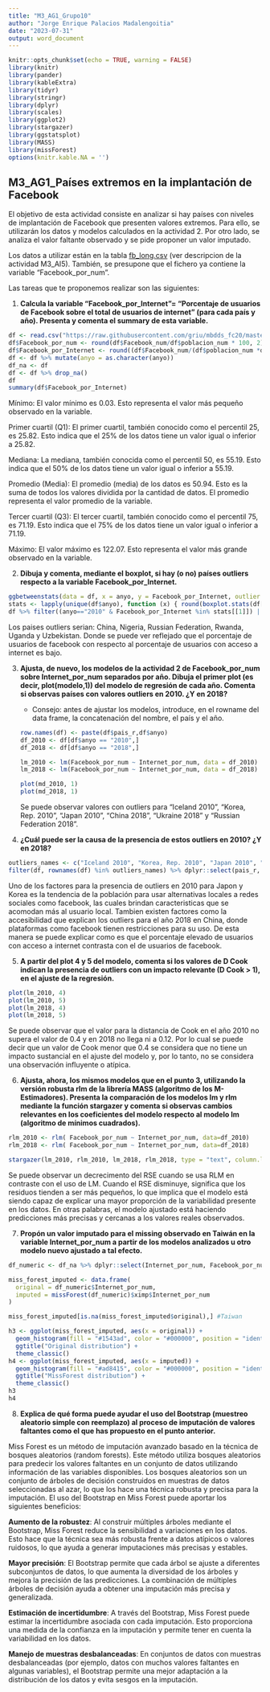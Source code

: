 ---
title: "M3_AG1_Grupo10"
author: "Jorge Enrique Palacios Madalengoitia"
date: "2023-07-31"
output: word_document
---

```{r setup, include=FALSE}
knitr::opts_chunk$set(echo = TRUE, warning = FALSE)
library(knitr)
library(pander)
library(kableExtra)
library(tidyr)
library(stringr)
library(dplyr)
library(scales)
library(ggplot2)
library(stargazer)
library(ggstatsplot)
library(MASS)
library(missForest)
options(knitr.kable.NA = '')
```

## **M3_AG1_Países extremos en la implantación de Facebook**

El objetivo de esta actividad consiste en analizar si hay países con niveles de implantación de Facebook que presenten valores extremos. Para ello, se utilizarán los datos y modelos calculados en la actividad 2. Por otro lado, se analiza el valor faltante observado y se pide proponer un valor imputado.

Los datos a utilizar están en la tabla [fb_long.csv](https://raw.githubusercontent.com/griu/mbdds_fc20/master/gestion_datos/www/fb_long.csv) (ver descripcion de la actividad M3_AI5). También, se presupone que el fichero ya contiene la variable "Facebook_por_num".

Las tareas que te proponemos realizar son las siguientes:

1.  **Calcula la variable "Facebook_por_Internet"= "Porcentaje de usuarios de Facebook sobre el total de usuarios de internet" (para cada país y año). Presenta y comenta el summary de esta variable.**

```{r}
df <- read.csv("https://raw.githubusercontent.com/griu/mbdds_fc20/master/gestion_datos/www/fb_long.csv", header = TRUE, sep = ";", dec = ",")
df$Facebook_por_num <- round(df$Facebook_num/df$poblacion_num * 100, 2)
df$Facebook_por_Internet <- round((df$Facebook_num/(df$poblacion_num *df$Internet_por_num))*10000, 2)
df <- df %>% mutate(anyo = as.character(anyo)) 
df_na <- df
df <- df %>% drop_na()
df
summary(df$Facebook_por_Internet)
```

Mínimo: El valor mínimo es 0.03. Esto representa el valor más pequeño observado en la variable.

Primer cuartil (Q1): El primer cuartil, también conocido como el percentil 25, es 25.82. Esto indica que el 25% de los datos tiene un valor igual o inferior a 25.82.

Mediana: La mediana, también conocida como el percentil 50, es 55.19. Esto indica que el 50% de los datos tiene un valor igual o inferior a 55.19.

Promedio (Media): El promedio (media) de los datos es 50.94. Esto es la suma de todos los valores dividida por la cantidad de datos. El promedio representa el valor promedio de la variable.

Tercer cuartil (Q3): El tercer cuartil, también conocido como el percentil 75, es 71.19. Esto indica que el 75% de los datos tiene un valor igual o inferior a 71.19.

Máximo: El valor máximo es 122.07. Esto representa el valor más grande observado en la variable.

2.  **Dibuja y comenta, mediante el boxplot, si hay (o no) países outliers respecto a la variable Facebook_por_Internet.**

```{r}
ggbetweenstats(data = df, x = anyo, y = Facebook_por_Internet, outlier.tagging = TRUE, outlier.label = pais_r)
stats <- lapply(unique(df$anyo), function (x) { round(boxplot.stats(df[df$anyo == x,]$Facebook_por_Internet)$out, 2) })
df %>% filter((anyo=="2010" & Facebook_por_Internet %in% stats[[1]]) | (anyo=="2018" & Facebook_por_Internet %in% stats[[2]]))

```

Los paises outliers serian: China, Nigeria, Russian Federation, Rwanda, Uganda y Uzbekistan. Donde se puede ver reflejado que el porcentaje de usuarios de facebook con respecto al porcentaje de usuarios con acceso a internet es bajo.

3.  **Ajusta, de nuevo, los modelos de la actividad 2 de Facebook_por_num sobre Internet_por_num separados por año. Dibuja el primer plot (es decir, plot(modelo,1)) del modelo de regresión de cada año. Comenta si observas países con valores outliers en 2010. ¿Y en 2018?**

    -   Consejo: antes de ajustar los modelos, introduce, en el rowname del data frame, la concatenación del nombre, el país y el año.

    ```{r}
    row.names(df) <- paste(df$pais_r,df$anyo)
    df_2010 <- df[df$anyo == "2010",]
    df_2018 <- df[df$anyo == "2018",]

    lm_2010 <- lm(Facebook_por_num ~ Internet_por_num, data = df_2010)
    lm_2018 <- lm(Facebook_por_num ~ Internet_por_num, data = df_2018)

    plot(md_2010, 1)
    plot(md_2018, 1)
    ```

    Se puede observar valores con outliers para "Iceland 2010", "Korea, Rep. 2010", "Japan 2010", "China 2018", "Ukraine 2018" y "Russian Federation 2018".

4.  **¿Cuál puede ser la causa de la presencia de estos outliers en 2010? ¿Y en 2018?**

```{r}
outliers_names <- c("Iceland 2010", "Korea, Rep. 2010", "Japan 2010", "China 2018", "Ukraine 2018", "Russian Federation 2018")
filter(df, rownames(df) %in% outliers_names) %>% dplyr::select(pais_r, Internet_por_num, Facebook_por_num)
```

Uno de los factores para la presencia de outliers en 2010 para Japon y Korea es la tendencia de la población para usar alternativas locales a redes sociales como facebook, las cuales brindan caracteristicas que se acomodan más al usuario local. Tambien existen factores como la accesibilidad que explican los outliers para el año 2018 en China, donde plataformas como facebook tienen restricciones para su uso. De esta manera se puede explicar como es que el porcentaje elevado de usuarios con acceso a internet contrasta con el de usuarios de facebook.

5.  **A partir del plot 4 y 5 del modelo, comenta si los valores de D Cook indican la presencia de outliers con un impacto relevante (D Cook \> 1), en el ajuste de la regresión.**

```{r}
plot(lm_2010, 4)
plot(lm_2010, 5)
plot(lm_2018, 4)
plot(lm_2018, 5)
```

Se puede observar que el valor para la distancia de Cook en el año 2010 no supera el valor de 0.4 y en 2018 no llega ni a 0.12. Por lo cual se puede decir que un valor de Cook menor que 0.4 se considera que no tiene un impacto sustancial en el ajuste del modelo y, por lo tanto, no se considera una observación influyente o atípica.

6.  **Ajusta, ahora, los mismos modelos que en el punto 3, utilizando la versión robusta rlm de la librería MASS (algoritmo de los M-Estimadores). Presenta la comparación de los modelos lm y rlm mediante la función stargazer y comenta si observas cambios relevantes en los coeficientes del modelo respecto al modelo lm (algoritmo de mínimos cuadrados).**

```{r}
rlm_2010 <- rlm( Facebook_por_num ~ Internet_por_num, data=df_2010)
rlm_2018 <- rlm( Facebook_por_num ~ Internet_por_num, data=df_2018)

stargazer(lm_2010, rlm_2010, lm_2018, rlm_2018, type = "text", column.labels = c("Modelo lm 2010", "Modelo rlm 2010", "Modelo lm 2018", "Modelo rlm 2018"))
```

Se puede observar un decrecimento del RSE cuando se usa RLM en contraste con el uso de LM. Cuando el RSE disminuye, significa que los residuos tienden a ser más pequeños, lo que implica que el modelo está siendo capaz de explicar una mayor proporción de la variabilidad presente en los datos. En otras palabras, el modelo ajustado está haciendo predicciones más precisas y cercanas a los valores reales observados.

7.  **Propón un valor imputado para el missing observado en Taiwán en la variable Internet_por_num a partir de los modelos analizados u otro modelo nuevo ajustado a tal efecto.**

```{r}
df_numeric <- df_na %>% dplyr::select(Internet_por_num, Facebook_por_num, Facebook_por_Internet, poblacion_num)

miss_forest_imputed <- data.frame(
  original = df_numeric$Internet_por_num,
  imputed = missForest(df_numeric)$ximp$Internet_por_num
)

miss_forest_imputed[is.na(miss_forest_imputed$original),] #Taiwan

h3 <- ggplot(miss_forest_imputed, aes(x = original)) +
  geom_histogram(fill = "#1543ad", color = "#000000", position = "identity") +
  ggtitle("Original distribution") +
  theme_classic()
h4 <- ggplot(miss_forest_imputed, aes(x = imputed)) +
  geom_histogram(fill = "#ad8415", color = "#000000", position = "identity") +
  ggtitle("MissForest distribution") +
  theme_classic()
h3
h4
```

8.  **Explica de qué forma puede ayudar el uso del Bootstrap (muestreo aleatorio simple con reemplazo) al proceso de imputación de valores faltantes como el que has propuesto en el punto anterior.**

Miss Forest es un método de imputación avanzado basado en la técnica de bosques aleatorios (random forests). Este método utiliza bosques aleatorios para predecir los valores faltantes en un conjunto de datos utilizando información de las variables disponibles. Los bosques aleatorios son un conjunto de árboles de decisión construidos en muestras de datos seleccionadas al azar, lo que los hace una técnica robusta y precisa para la imputación. El uso del Bootstrap en Miss Forest puede aportar los siguientes beneficios:

**Aumento de la robustez**: Al construir múltiples árboles mediante el Bootstrap, Miss Forest reduce la sensibilidad a variaciones en los datos. Esto hace que la técnica sea más robusta frente a datos atípicos o valores ruidosos, lo que ayuda a generar imputaciones más precisas y estables.

**Mayor precisión**: El Bootstrap permite que cada árbol se ajuste a diferentes subconjuntos de datos, lo que aumenta la diversidad de los árboles y mejora la precisión de las predicciones. La combinación de múltiples árboles de decisión ayuda a obtener una imputación más precisa y generalizada.

**Estimación de incertidumbre**: A través del Bootstrap, Miss Forest puede estimar la incertidumbre asociada con cada imputación. Esto proporciona una medida de la confianza en la imputación y permite tener en cuenta la variabilidad en los datos.

**Manejo de muestras desbalanceadas**: En conjuntos de datos con muestras desbalanceadas (por ejemplo, datos con muchos valores faltantes en algunas variables), el Bootstrap permite una mejor adaptación a la distribución de los datos y evita sesgos en la imputación.
